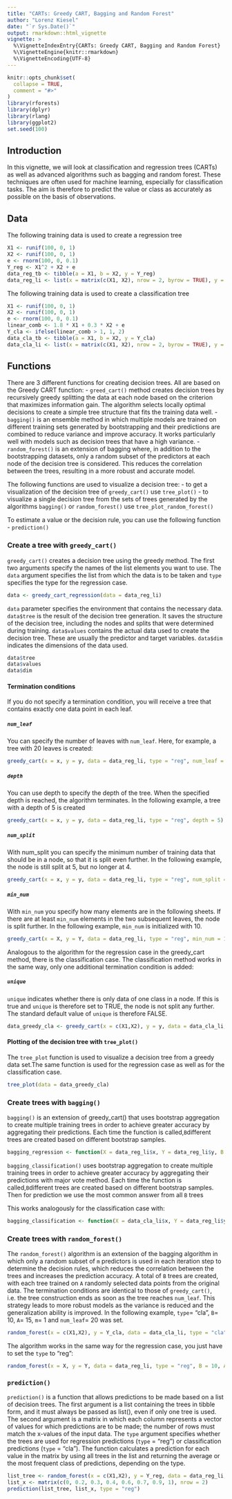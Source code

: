 ```yaml
---
title: "CARTs: Greedy CART, Bagging and Random Forest"
author: "Lorenz Kiesel"
date: "`r Sys.Date()`"
output: rmarkdown::html_vignette
vignette: >
  %\VignetteIndexEntry{CARTs: Greedy CART, Bagging and Random Forest}
  %\VignetteEngine{knitr::rmarkdown}
  %\VignetteEncoding{UTF-8}
---
```


```r
knitr::opts_chunk$set(
  collapse = TRUE,
  comment = "#>"
)
library(rforests)
library(dplyr)
library(rlang)
library(ggplot2)
set.seed(100)
```

## Introduction
In this vignette, we will look at classification and regression trees (CARTs) as well as advanced algorithms such as bagging and random forest. These techniques are often used for machine learning, especially for classification tasks. The aim is therefore to predict the value or class as accurately as possible on the basis of observations.

## Data
The following training data is used to create a regression tree

```r
X1 <- runif(100, 0, 1)
X2 <- runif(100, 0, 1)  
e <- rnorm(100, 0, 0.1)
Y_reg <- X1^2 + X2 + e
data_reg_tb <- tibble(a = X1, b = X2, y = Y_reg)
data_reg_li <- list(x = matrix(c(X1, X2), nrow = 2, byrow = TRUE), y = Y_reg)
```

The following training data is used to create a classification tree

```r
X1 <- runif(100, 0, 1)
X2 <- runif(100, 0, 1)
e <- rnorm(100, 0, 0.1)
linear_comb <- 1.8 * X1 + 0.3 * X2 + e
Y_cla <- ifelse(linear_comb > 1, 1, 2)
data_cla_tb <- tibble(a = X1, b = X2, y = Y_cla)
data_cla_li <- list(x = matrix(c(X1, X2), nrow = 2, byrow = TRUE), y = Y_cla)
```

## Functions

There are 3 different functions for creating decision trees. All are based on the Greedy CART function:
- `greed_cart()` method creates decision trees by recursively greedy splitting the data at each node based on the criterion that maximizes information gain. The algorithm selects locally optimal decisions to create a simple tree structure that fits the training data well.
- `bagging()` is an ensemble method in which multiple models are trained on different training sets generated by bootstrapping and their predictions are combined to reduce variance and improve accuracy. It works particularly well with models such as decision trees that have a high variance.
- `random_forest()` is an extension of bagging where, in addition to the bootstrapping datasets, only a random subset of the predictors at each node of the decision tree is considered. This reduces the correlation between the trees, resulting in a more robust and accurate model.



The following functions are used to visualize a decision tree:
- to get a visualization of the decision tree of `greedy_cart()` use `tree_plot()`
- to visualize a single decision tree from the sets of trees generated by the algorithms `bagging()` or `random_forest()` use `tree_plot_random_forest()`


To estimate a value or the decision rule, you can use the following function
- `prediction()`

### Create a tree with `greedy_cart()`

`greedy_cart()` creates a decision tree using the greedy method. The first two arguments specify the names of the list elements you want to use. The `data` argument specifies the list from which the data is to be taken and `type` specifies the type for the regression case.


```r
data <- greedy_cart_regression(data = data_reg_li)
```
`data` parameter specifies the environment that contains the necessary data.
`data$tree` is the result of the decision tree generation. It saves the structure of the decision tree, including the nodes and splits that were determined during training.
`data$values` contains the actual data used to create the decision tree. These are usually the predictor and target variables.
`data$dim` indicates the dimensions of the data used.

```r
data$tree
data$values
data$dim
```

#### Termination conditions

If you do not specify a termination condition, you will receive a tree that contains exactly one data point in each leaf.

##### `num_leaf`

You can specify the number of leaves with `num_leaf`. Here, for example, a tree with 20 leaves is created:


```r
greedy_cart(x = x, y = y, data = data_reg_li, type = "reg", num_leaf = 20)
```


##### `depth`

You can use depth to specify the depth of the tree. When the specified depth is reached, the algorithm terminates. In the following example, a tree with a depth of 5 is created

```r
greedy_cart(x = x, y = y, data = data_reg_li, type = "reg", depth = 5)
```


##### `num_split`

With num_split you can specify the minimum number of training data that should be in a node, so that it is split even further. In the following example, the node is still split at 5, but no longer at 4.

```r
greedy_cart(x = x, y = y, data = data_reg_li, type = "reg", num_split = 5)
```


##### `min_num`


With `min_num` you specify how many elements are in the following sheets. If there are at least `min_num` elements in the two subsequent leaves, the node is split further. In the following example, `min_num` is initialized with 10.


```r
greedy_cart(x = X, y = Y, data = data_reg_li, type = "reg", min_num = 10)
```


Analogous to the algorithm for the regression case in the greedy_cart method, there is the classification case. The classification method works in the same way, only one additional termination condition is added:

##### `unique`

`unique` indicates whether there is only data of one class in a node. If this is true and `unique` is therefore set to TRUE, the node is not split any further. The standard default value of `unique` is therefore FALSE.

```r
data_greedy_cla <- greedy_cart(x = c(X1,X2), y = y, data = data_cla_li, type = "class", unique = FALSE)
```

#### Plotting of the decision tree with `tree_plot()` 

The `tree_plot` function is used to visualize a decision tree from a greedy data set.The same function is used for the regression case as well as for the classification case.
```r
tree_plot(data = data_greedy_cla)
```


### Create trees with `bagging()`

`bagging()` is an extension of greedy_cart() that uses bootstrap aggregation to create multiple training trees in order to achieve greater accuracy by aggregating their predictions. Each time the function is called,`B`different trees are created based on different bootstrap samples.


```r
bagging_regression <- function(X = data_reg_li$x, Y = data_reg_li$y, B = 100)
```

`bagging_classification()` uses bootstrap aggregation to create multiple training trees in order to achieve greater accuracy by aggregating their predictions with major vote method. Each time the function is called,`B`different trees are created based on different bootstrap samples. Then for prediction we use the most common answer from all `B` trees


This works analogously for the classification case with:

```r
bagging_classification <- function(X = data_cla_li$x, Y = data_reg_li$y, B = 100)
```


### Create trees with `random_forest()`

The `random_forest()` algorithm is an extension of the bagging algorithm in which only a random subset of `m` predictors is used in each iteration step to determine the decision rules, which reduces the correlation between the trees and increases the prediction accuracy. A total of `B` trees are created, with each tree trained on `A` randomly selected data points from the original data. The termination conditions are identical to those of `greedy_cart()`, i.e. the tree construction ends as soon as the tree reaches `num_leaf`. This strategy leads to more robust models as the variance is reduced and the generalization ability is improved. In the following example, `type`= "cla", `B`= 10, `A`= 15, `m`= 1 and `num_leaf`= 20 was set.

```r
random_forest(x = c(X1,X2), y = Y_cla, data = data_cla_li, type = "cla", B = 10, A = 15, m = 1, num_leaf = 20, depth = NULL, num_split = 2, min_num = 1, unique = F)
```

The algorithm works in the same way for the regression case, you just have to set the `type` to "reg":

```r
random_forest(x = X, y = Y, data = data_reg_li, type = "reg", B = 10, A = 15, m = 1, num_leaf = 20, depth = NULL, num_split = 2, min_num = 1, unique = F)
```

### `prediction()`

`prediction()` is a function that allows predictions to be made based on a list of decision trees. The first argument is a list containing the trees in tibble form, and it must always be passed as list(), even if only one tree is used. The second argument is a matrix in which each column represents a vector of values for which predictions are to be made; the number of rows must match the x-values of the input data. The `type` argument specifies whether the trees are used for regression predictions (`type` = "reg") or classification predictions (`type` = "cla"). The function calculates a prediction for each value in the matrix by using all trees in the list and returning the average or the most frequent class of predictions, depending on the type.


```r
list_tree <- random_forest(x = c(X1,X2), y = Y_reg, data = data_reg_li, type = "reg", B = 5, A = 10, m = 1)
list_x <- matrix(c(0, 0.2, 0.3, 0.4, 0.6, 0.7, 0.9, 1), nrow = 2)
prediction(list_tree, list_x, type = "reg")
```



